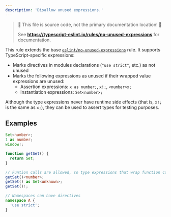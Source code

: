 ---
description: 'Disallow unused expressions.'
---


> 🛑 This file is source code, not the primary documentation location! 🛑
>
> See **https://typescript-eslint.io/rules/no-unused-expressions** for documentation.

This rule extends the base [`eslint/no-unused-expressions`](https://eslint.org/docs/rules/no-unused-expressions) rule.
It supports TypeScript-specific expressions:

- Marks directives in modules declarations (`"use strict"`, etc.) as not unused
- Marks the following expressions as unused if their wrapped value expressions are unused:
  - Assertion expressions: `x as number;`, `x!;`, `<number>x;`
  - Instantiation expressions: `Set<number>;`

Although the type expressions never have runtime side effects (that is, `x!;` is the same as `x;`), they can be used to assert types for testing purposes.

## Examples

<Tabs>
<TabItem value="❌ Incorrect">

```ts
Set<number>;
1 as number;
window!;
```

</TabItem>
<TabItem value="✅ Correct">

```ts
function getSet() {
  return Set;
}

// Funtion calls are allowed, so type expressions that wrap function calls are allowed
getSet()<number>;
getSet() as Set<unknown>;
getSet()!;

// Namespaces can have directives
namespace A {
  'use strict';
}
```

</TabItem>
</Tabs>
